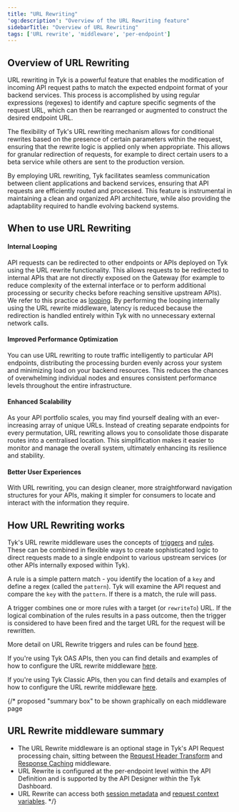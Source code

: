 ```yaml
---
title: "URL Rewriting"
'og:description': "Overview of the URL Rewriting feature"
sidebarTitle: "Overview of URL Rewriting"
tags: ['URL rewrite', 'middleware', 'per-endpoint']
---
```


## Overview of URL Rewriting

URL rewriting in Tyk is a powerful feature that enables the modification of incoming API request paths to match the expected endpoint format of your backend services. This process is accomplished by using regular expressions (regexes) to identify and capture specific segments of the request URL, which can then be rearranged or augmented to construct the desired endpoint URL.

The flexibility of Tyk's URL rewriting mechanism allows for conditional rewrites based on the presence of certain parameters within the request, ensuring that the rewrite logic is applied only when appropriate. This allows for granular redirection of requests, for example to direct certain users to a beta service while others are sent to the production version.

By employing URL rewriting, Tyk facilitates seamless communication between client applications and backend services, ensuring that API requests are efficiently routed and processed. This feature is instrumental in maintaining a clean and organized API architecture, while also providing the adaptability required to handle evolving backend systems.

## When to use URL Rewriting

#### Internal Looping

API requests can be redirected to other endpoints or APIs deployed on Tyk using the URL rewrite functionality. This allows requests to be redirected to internal APIs that are not directly exposed on the Gateway (for example to reduce complexity of the external interface or to perform additional processing or security checks before reaching sensitive upstream APIs). We refer to this practice as [looping](/5.6/advanced-configuration/transform-traffic/looping). By performing the looping internally using the URL rewrite middleware, latency is reduced because the redirection is handled entirely within Tyk with no unnecessary external network calls.

#### Improved Performance Optimization

You can use URL rewriting to route traffic intelligently to particular API endpoints, distributing the processing burden evenly across your system and minimizing load on your backend resources. This reduces the chances of overwhelming individual nodes and ensures consistent performance levels throughout the entire infrastructure.

#### Enhanced Scalability

As your API portfolio scales, you may find yourself dealing with an ever-increasing array of unique URLs. Instead of creating separate endpoints for every permutation, URL rewriting allows you to consolidate those disparate routes into a centralised location. This simplification makes it easier to monitor and manage the overall system, ultimately enhancing its resilience and stability.

#### Better User Experiences

With URL rewriting, you can design cleaner, more straightforward navigation structures for your APIs, making it simpler for consumers to locate and interact with the information they require.

## How URL Rewriting works

Tyk's URL rewrite middleware uses the concepts of [triggers](/5.6/product-stack/tyk-gateway/middleware/url-rewrite-middleware#url-rewrite-triggers) and [rules](/5.6/product-stack/tyk-gateway/middleware/url-rewrite-middleware#url-rewrite-rules). These can be combined in flexible ways to create sophisticated logic to direct requests made to a single endpoint to various upstream services (or other APIs internally exposed within Tyk).

A rule is a simple pattern match - you identify the location of a `key` and define a regex (called the `pattern`). Tyk will examine the API request and compare the `key` with the `pattern`. If there is a match, the rule will pass.

A trigger combines one or more rules with a target (or `rewriteTo`) URL. If the logical combination of the rules results in a pass outcome, then the trigger is considered to have been fired and the target URL for the request will be rewritten.

More detail on URL Rewrite triggers and rules can be found [here](/5.6/product-stack/tyk-gateway/middleware/url-rewrite-middleware).

If you're using Tyk OAS APIs, then you can find details and examples of how to configure the URL rewrite middleware [here](/5.6/product-stack/tyk-gateway/middleware/url-rewrite-tyk-oas).

If you're using Tyk Classic APIs, then you can find details and examples of how to configure the URL rewrite middleware [here](/5.6/product-stack/tyk-gateway/middleware/url-rewrite-tyk-classic).

{/* proposed "summary box" to be shown graphically on each middleware page

## URL Rewrite middleware summary
 - The URL Rewrite middleware is an optional stage in Tyk's API Request processing chain, sitting between the [Request Header Transform](/5.6/transform-traffic/request-headers) and [Response Caching](/5.6/basic-config-and-security/reduce-latency/caching) middleware.
 - URL Rewrite is configured at the per-endpoint level within the API Definition and is supported by the API Designer within the Tyk Dashboard.
 - URL Rewrite can access both [session metadata](/5.6/getting-started/key-concepts/session-meta-data) and [request context variables](/5.6/context-variables). */}
